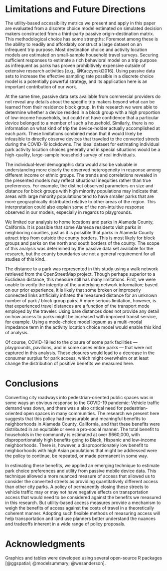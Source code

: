 # Limitations and Future Directions {#limitations}

The utility-based accessibility metrics we present and apply in this paper are
evaluated from a discrete choice model estimated on simulated decision makers
constructed from a third-party passive origin-destination matrix. This
methodological choice has some strengths: Foremost among these is the ability to
readily and affordably construct a large dataset on an infrequent trip purpose.
Most destination choice and activity location models are estimated on
small-sample household travel surveys. Securing sufficient responses to estimate
a rich behavioral model on a trip purpose as infrequent as parks has proven
prohibitively expensive outside of extensive research activities [e.g.,
@Kaczynski2016]. Using passive data sets to increase the effective sampling rate
possible in a discrete choice model is a potentially powerful strategy, and its
application here is an important contribution of our work.

At the same time, passive data sets available from commercial providers do not
reveal any details about the specific trip makers beyond what can be learned
from their residence block group. In this research we were able to determine
whether a device resided in a block group with a high proportion of low-income
households, but could not have confidence that a particular device belonged to a
member of such a household. Similarly, there is no information on what kind of
trip the device-holder actually accomplished at each park. These limitations
combined mean that it would likely be infeasible to directly observe devices
that traveled to the converted streets during the COVID-19 lockdowns. The ideal
dataset for estimating individual park activity location choices generally and
in special situations would be a high-quality, large-sample household survey of
real individuals.

The individual-level demographic data would also be valuable in understanding
more clearly the observed heterogeneity in response among different income or
ethnic groups.  The trends and correlations revealed in the presented models may
reflect situational inequities rather than true preferences. For example, the
distinct observed parameters on size and distance for block groups with high
minority populations may indicate that areas with large minority populations
tend to have smaller parks that are more geographically distributed relative to
other areas of the region. This interpretation could also explain some of the
non-intuitive response observed in our models, especially in regards to
playgrounds.

We limited our analysis to home locations and parks in Alameda County,
California. It is possible that some Alameda residents visit parks in
neighboring counties, just as it is possible that parks in Alameda County
attract trips from outside the county borders. This is most likely for block
groups and parks on the north and south borders of the county. The scope of this
analysis was determined by the passive data set available for the research, but
the county boundaries are not a general requirement for all studies of this
kind.

The distance to a park was represented in this study using a walk network
retrieved from the OpenStreetMap project. Though perhaps superior to a Euclidean
distance, this measure still has many limitations. First, we were unable to
verify the integrity of the underlying network information; based on our prior
experience, it is likely that some broken or improperly connected links
artificially inflated the measured distance for an unknown number of park /
block group pairs. A more serious limitation, however, is that experienced
travel distances are a function of the transport mode employed by the traveler.
Using bare distances does not provide any detail on how access to parks might be
increased with improved transit service, for example. Using a mode-choice model
logsum as a multi-modal impedance term in the activity location choice model
would enable this kind of analysis.

Of course, COVID-19 led to the closure of some park facilities --- playgrounds,
pavilions, and in some cases entire parks --- that were not captured in this
analysis. These closures would lead to a decrease in the consumer surplus for
park access, which might overwhelm or at least change the distribution of
positive benefits we measured here.

# Conclusions {#conclusions}

Converting city roadways into pedestrian-oriented public spaces was in some ways
an obvious response to the COVID-19 pandemic: Vehicle traffic demand was down,
and there was a also critical need for pedestrian-oriented open spaces in many
communities. The research we present here suggests that this policy had
measurable and meaningful benefits to neighborhoods in Alameda County,
California, and that these benefits were distributed in an equitable or even a
pro-social manner. The total benefit to households in the community is estimated
at over $660,000, with disproportionately high benefits going to Black, Hispanic
and low-income neighborhoods. There is, however, a disproportionately low
benefit to neighborhoods with high Asian populations that might be addressed
were the policy to continue, be repeated, or made permanent in some way.

In estimating these benefits, we applied an emerging technique to estimate park
choice preferences and utility from passive mobile device data. This technique
allowed a more nuanced measure of access that allowed us to consider the
converted streets as providing quantitatively different access than other city
parks. A policy of permanently closing these streets to vehicle traffic may or
may not have negative effects on transportation access that would need to be
considered against the benefits we measured in this research. But utility-based
access measures provide a mechanism to weigh the benefits of access against the
costs of travel in a theoretically coherent manner. Adopting such flexible
methods of measuring access will help transportation and land use planners
better understand the nuances and tradeoffs inherent in a wide range of policy
proposals.



# Acknowledgments {-}

Graphics and tables were developed using several open-source R packages 
[@ggspatial; @modelsummary; @wesanderson].
